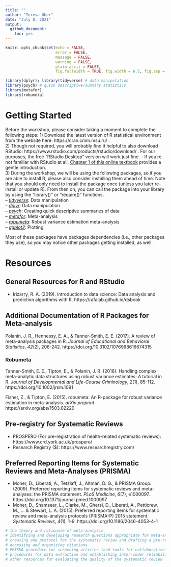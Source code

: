 ```yaml
---
title: ""
author: "Teresa Ober"
date: "July 8, 2021"
output: 
  github_document:
    toc: yes
---
```


```r
knitr::opts_chunk$set(echo = FALSE, 
                      error = FALSE, 
                      message = FALSE,
                      warning = FALSE,
                      plain.ascii = FALSE,
                      fig.fullwidth = TRUE, fig.width = 6.5, fig.asp = .8)
```

```r
library(dplyr); library(tidyverse) # data manipulation
library(psych) # quick descriptive/summary statistics
library(metafor)
library(robumeta)
```

# Getting Started  
Before the workshop, please consider taking a moment to complete the following steps:
1) Download the latest version of R statistical environment from the website here: https://cran.cmm.msu.ru/ .  
2) Though not required, you will probably find it helpful to also download RStudio: https://www.rstudio.com/products/rstudio/download/ . For our purposes, the free "RStudio Desktop" version will work just fine. 
- If you're not familiar with RStudio at all, [Chapter 1 of this online textbook](https://rafalab.github.io/dsbook/getting-started.html) provides a gentle introduction.  
3) During the workshop, we will be using the following packages, so if you are able to install R, please also consider installing them ahead of time. Note that you should only need to install the package once (unless you later re-install or update R). From then on, you can call the package into your library by using the "library()" or "require()" functions.   
-- [*tidyverse*](https://www.tidyverse.org/packages/): Data manipulation  
-- [*dplyr*](https://dplyr.tidyverse.org/): Data manipulation  
-- [*psych*](https://cran.r-project.org/web/packages/psych/index.html): Creating quick descriptive summaries of data  
-- [*metafor*](https://www.metafor-project.org/doku.php): Meta-analysis   
-- [*robumeta*](https://cran.r-project.org/web/packages/robumeta/index.html): Robust variance estimation meta-analysis  
-- [*ggplot2*](https://ggplot2.tidyverse.org/): Plotting  

Most of these packages have packages dependencies (i.e., other packages they use), so you may notice other packages getting installed, as well.  

\newpage
# Resources  

## General Resources for R and RStudio
- Irizarry, R. A. (2019). Introduction to data science: Data analysis and prediction algorithms with R. https://rafalab.github.io/dsbook  

## Additional Documentation of R Packages for Meta-analysis
Polanin, J. R., Hennessy, E. A., & Tanner-Smith, E. E. (2017). A review of meta-analysis packages in R. *Journal of Educational and Behavioral Statistics*, *42*(2), 206-242. https://doi.org/10.3102/1076998616674315  

### Robumeta
Tanner-Smith, E. E., Tipton, E., & Polanin, J. R. (2016). Handling complex meta-analytic data structures using robust variance estimates: A tutorial in R. *Journal of Developmental and Life-Course Criminology*, *2*(1), 85-112. https://doi.org/10.1002/jrsm.1091  

Fisher, Z., & Tipton, E. (2015). robumeta: An R-package for robust variance estimation in meta-analysis. *arXiv preprint*. https://arxiv.org/abs/1503.02220   

## Pre-registry for Systematic Reviews  
- PROSPERO (For pre-registration of health-related systematic reviews): https://www.crd.york.ac.uk/prospero/  
- Research Registry ($): https://www.researchregistry.com/  

## Preferred Reporting Items for Systematic Reviews and Meta-Analyses (PRISMA)  
- Moher, D., Liberati, A., Tetzlaff, J., Altman, D. G., & PRISMA Group. (2009). Preferred reporting items for systematic reviews and meta-analyses: the PRISMA statement. *PLoS Medicine*, *6*(7), e1000097. https://doi.org/10.1371/journal.pmed.1000097  
- Moher, D., Shamseer, L., Clarke, M., Ghersi, D., Liberati, A., Petticrew, M., ... & Stewart, L. A. (2015). Preferred reporting items for systematic review and meta-analysis protocols (PRISMA-P) 2015 statement. *Systematic Reviews*, *4*(1), 1-9. https://doi.org/10.1186/2046-4053-4-1  




```r
# the theory and rationale of meta-analysis
# identifying and developing research questions appropriate for meta-analysis
# creating and protocol for the systematic review and drafting a pre-registration
# accessing and organizing citations
# PRISMA procedure for screening articles (and tools for collaborative article screening)
# procedures for data extraction and establishing inter-coder reliability
# other resources for evaluating the quality of the systematic review
```









